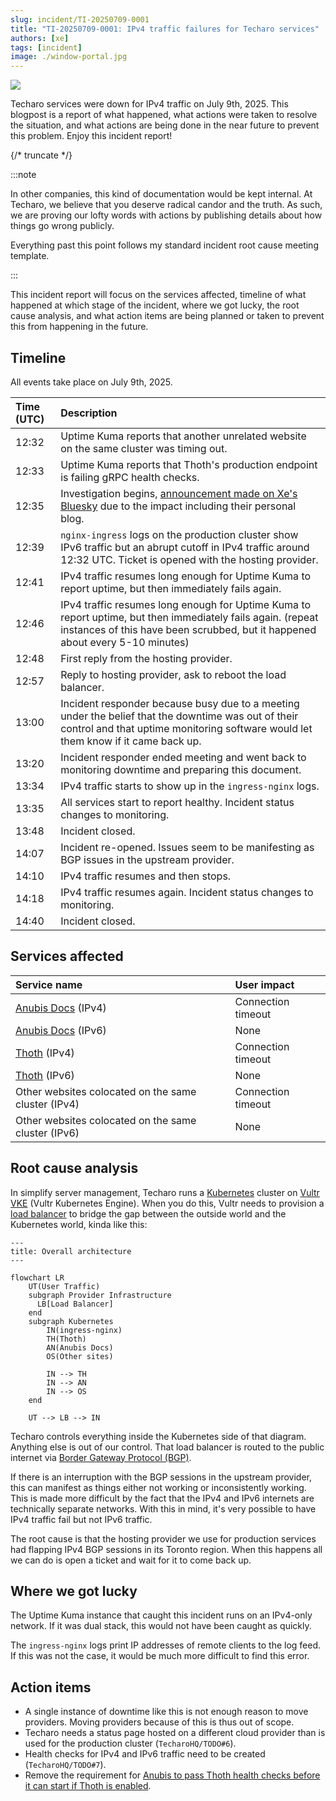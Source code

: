```yaml
---
slug: incident/TI-20250709-0001
title: "TI-20250709-0001: IPv4 traffic failures for Techaro services"
authors: [xe]
tags: [incident]
image: ./window-portal.jpg
---
```


![](./window-portal.jpg)

Techaro services were down for IPv4 traffic on July 9th, 2025. This blogpost is a report of what happened, what actions were taken to resolve the situation, and what actions are being done in the near future to prevent this problem. Enjoy this incident report!

{/* truncate */}

:::note

In other companies, this kind of documentation would be kept internal. At Techaro, we believe that you deserve radical candor and the truth. As such, we are proving our lofty words with actions by publishing details about how things go wrong publicly.

Everything past this point follows my standard incident root cause meeting template.

:::

This incident report will focus on the services affected, timeline of what happened at which stage of the incident, where we got lucky, the root cause analysis, and what action items are being planned or taken to prevent this from happening in the future.

## Timeline

All events take place on July 9th, 2025.

| Time (UTC) | Description                                                                                                                                                                                  |
| :--------- | :------------------------------------------------------------------------------------------------------------------------------------------------------------------------------------------- |
| 12:32      | Uptime Kuma reports that another unrelated website on the same cluster was timing out.                                                                                                       |
| 12:33      | Uptime Kuma reports that Thoth's production endpoint is failing gRPC health checks.                                                                                                          |
| 12:35      | Investigation begins, [announcement made on Xe's Bluesky](https://bsky.app/profile/xeiaso.net/post/3ltjtdczpwc2x) due to the impact including their personal blog.                           |
| 12:39      | `nginx-ingress` logs on the production cluster show IPv6 traffic but an abrupt cutoff in IPv4 traffic around 12:32 UTC. Ticket is opened with the hosting provider.                          |
| 12:41      | IPv4 traffic resumes long enough for Uptime Kuma to report uptime, but then immediately fails again.                                                                                         |
| 12:46      | IPv4 traffic resumes long enough for Uptime Kuma to report uptime, but then immediately fails again. (repeat instances of this have been scrubbed, but it happened about every 5-10 minutes) |
| 12:48      | First reply from the hosting provider.                                                                                                                                                       |
| 12:57      | Reply to hosting provider, ask to reboot the load balancer.                                                                                                                                  |
| 13:00      | Incident responder because busy due to a meeting under the belief that the downtime was out of their control and that uptime monitoring software would let them know if it came back up.     |
| 13:20      | Incident responder ended meeting and went back to monitoring downtime and preparing this document.                                                                                           |
| 13:34      | IPv4 traffic starts to show up in the `ingress-nginx` logs.                                                                                                                                  |
| 13:35      | All services start to report healthy. Incident status changes to monitoring.                                                                                                                 |
| 13:48      | Incident closed.                                                                                                                                                                             |
| 14:07      | Incident re-opened. Issues seem to be manifesting as BGP issues in the upstream provider.                                                                                                    |
| 14:10      | IPv4 traffic resumes and then stops.                                                                                                                                                         |
| 14:18      | IPv4 traffic resumes again. Incident status changes to monitoring.                                                                                                                           |
| 14:40      | Incident closed.                                                                                                                                                                             |

## Services affected

| Service name                                        | User impact        |
| :-------------------------------------------------- | :----------------- |
| [Anubis Docs](https://anubis.techaro.lol) (IPv4)    | Connection timeout |
| [Anubis Docs](https://anubis.techaro.lol) (IPv6)    | None               |
| [Thoth](/docs/admin/thoth/) (IPv4)                  | Connection timeout |
| [Thoth](/docs/admin/thoth/) (IPv6)                  | None               |
| Other websites colocated on the same cluster (IPv4) | Connection timeout |
| Other websites colocated on the same cluster (IPv6) | None               |

## Root cause analysis

In simplify server management, Techaro runs a [Kubernetes](https://kubernetes.io/) cluster on [Vultr VKE](https://www.vultr.com/kubernetes/) (Vultr Kubernetes Engine). When you do this, Vultr needs to provision a [load balancer](https://docs.vultr.com/how-to-use-a-vultr-load-balancer-with-vke) to bridge the gap between the outside world and the Kubernetes world, kinda like this:

```mermaid
---
title: Overall architecture
---

flowchart LR
    UT(User Traffic)
    subgraph Provider Infrastructure
      LB[Load Balancer]
    end
    subgraph Kubernetes
        IN(ingress-nginx)
        TH(Thoth)
        AN(Anubis Docs)
        OS(Other sites)

        IN --> TH
        IN --> AN
        IN --> OS
    end

    UT --> LB --> IN
```

Techaro controls everything inside the Kubernetes side of that diagram. Anything else is out of our control. That load balancer is routed to the public internet via [Border Gateway Protocol (BGP)](https://en.wikipedia.org/wiki/Border_Gateway_Protocol).

If there is an interruption with the BGP sessions in the upstream provider, this can manifest as things either not working or inconsistently working. This is made more difficult by the fact that the IPv4 and IPv6 internets are technically separate networks. With this in mind, it's very possible to have IPv4 traffic fail but not IPv6 traffic.

The root cause is that the hosting provider we use for production services had flapping IPv4 BGP sessions in its Toronto region. When this happens all we can do is open a ticket and wait for it to come back up.

## Where we got lucky

The Uptime Kuma instance that caught this incident runs on an IPv4-only network. If it was dual stack, this would not have been caught as quickly.

The `ingress-nginx` logs print IP addresses of remote clients to the log feed. If this was not the case, it would be much more difficult to find this error.

## Action items

- A single instance of downtime like this is not enough reason to move providers. Moving providers because of this is thus out of scope.
- Techaro needs a status page hosted on a different cloud provider than is used for the production cluster (`TecharoHQ/TODO#6`).
- Health checks for IPv4 and IPv6 traffic need to be created (`TecharoHQ/TODO#7`).
- Remove the requirement for [Anubis to pass Thoth health checks before it can start if Thoth is enabled](https://github.com/TecharoHQ/anubis/pull/794).

